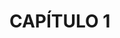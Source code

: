 # CAPÍTULO 1 {#cap1 .unnumbered}

```{=tex}
\begin{center}
\textbf{Artigo: Bridging the Gaps in Meta-Omic Analysis: Workflows and Reproducibility}
\bigskip\newline
Escrito por: João Vitor Ferreira Cavalcante, Iara Dantas de Souza, Diego Arthur de Azevedo Morais e Rodrigo Juliani Siqueira Dalmolin
\bigskip\newline
\textit{Artigo publicado no periódico OMICS: A Journal of Integrative Biology}

\end{center}
```


```{=tex}
\begin{fichacatalografica}
    \includepdf[pages={1-}]{papers/paper1.pdf}
\end{fichacatalografica}
```
<!-- ## Exposição do tema ou matéria -->

<!-- É a parte principal e mais extensa do trabalho. Deve apresentar a fundamentação  -->

<!-- teórica, a metodologia, os resultados e a discussão. Divide-se em seções e  -->

<!-- subseções conforme a NBR 6024 [-@NBR6024:2012] - ver figura @ref(fig:imagem). -->

<!-- Quanto à sua estrutura e projeto gráfico, segue as recomendações da \gls{ABNT}  -->

<!-- para preparação de trabalhos acadêmicos, a NBR 14724 [-@NBR14724:2011]. -->

<!-- ```{r imagem, fig.cap = "Elementos do trabalho acadêmico.", fig.pos = "H", fig.align='center'} -->

<!-- knitr::include_graphics("images/imagem.pdf") -->

<!-- ``` -->

<!-- \bcenter -->

<!-- Fonte: Universidade Federal do Paraná (1996). -->

<!-- \ecenter -->

<!-- ### Formatação do texto -->

<!-- No que diz respeito à estrutura do trabalho, recomenda-se que: -->

<!-- a. o texto deve ser justificado, digitado em cor preta, podendo utilizar outras  -->

<!-- cores somente para as ilustrações; -->

<!-- b. utilizar papel branco ou reciclado para impressão; -->

<!-- c. os elementos pré-textuais devem iniciar no anverso da folha, com exceção da  -->

<!-- ficha catalográfica ou ficha de identificação da obra; -->

<!-- d. os elementos textuais e pós-textuais devem ser digitados no anverso e verso  -->

<!-- das folhas, quando o trabalho for impresso. As seções primárias devem começar  -->

<!-- sempre em páginas ímpares, quando o trabalho for impresso. Deixar um espaço  -->

<!-- entre o título da seção/subseção e o texto e entre o texto e o título da subseção. -->

<!-- No Quadro @ref(qua:Quadro-1) estão as especificações para a formatação do texto. -->

<!-- \begin{quadro}[htb] -->

<!--    \centering -->

<!--    \caption{\label{qua:Quadro-1}Formatação do texto.}   -->

<!--    \begin{tabular}{|l|p{11cm}|} -->

<!--        \hline -->

<!--        \textbf{Formato do papel} & A4.\\ \hline -->

<!--        \textbf{Impressão}        & A norma recomenda que caso seja necessário imprimir, deve-se utilizar a frente e o verso da página.\\ \hline -->

<!--        \textbf{Margens}          & Superior: 3, Inferior: 2, Interna: 3 e Externa: 2. Usar margens espelhadas quando o  trabalho for impresso.\\ \hline -->

<!--        \textbf{Paginação}        & As páginas dos elementos pré-textuais devem ser contadas, mas não numeradas. Para trabalhos digitados somente no anverso, a numeração das páginas deve constar no canto superior direito da página, a 2 cm da borda, figurando a partir da primeira folha da  parte textual. Para trabalhos digitados no anverso e no verso, a numeração deve constar no canto superior direito, no anverso, e no canto superior esquerdo no verso.\\ \hline -->

<!--        \textbf{Espaçamento}      & O texto deve ser redigido com espaçamento entre linhas 1,5, excetuando-se as citações de mais de três linhas, notas de rodapé, referências, legendas das ilustrações e das tabelas, natureza (tipo do trabalho, objetivo, nome da instituição a que é submetido e área de concentração), que devem ser digitados em espaço simples, com fonte menor. As referências devem ser separadas entre si por um espaço simples em branco.\\ \hline -->

<!--        \textbf{Paginação}        & A contagem inicia na folha de rosto, mas se insere o número da página na introdução até o final do trabalho.\\ \hline -->

<!--        \textbf{Fontes sugeridas} & Arial ou Times New Roman.\\ \hline -->

<!--        \textbf{Tamanho da fonte} & \textbf{Fonte tamanho 12 para o texto}, incluindo os títulos das seções e subseções. As citações com mais de três linhas, notas de rodapé, paginação, dados internacionais de catalogação, legendas e fontes das ilustrações e das tabelas devem ser de tamanho menor. Adotamos, neste \textit{template} \textbf{fonte tamanho 10}.\\ \hline -->

<!--        \textbf{Nota de rodapé}   & Devem ser digitadas dentro da margem, ficando separadas por um espaço simples por entre as linhas e por filete de 5 cm a partir da margem esquerda. A partir da segunda linha, devem ser alinhadas embaixo da primeira letra da primeira palavra da primeira linha.\\ \hline -->

<!--    \end{tabular} -->

<!--    \fonte{\textcite{NBR14724:2011}.} -->

<!-- \end{quadro} -->

<!-- ### As ilustrações -->

<!-- Independentemente do tipo de ilustração (quadro, desenho, figura, fotografia,  -->

<!-- mapa, entre outros), a sua identificação aparece na parte superior, precedida da  -->

<!-- palavra designativa.  -->

<!-- >  Após a ilustração, na parte inferior, indicar a fonte consultada (elemento  -->

<!-- obrigatório, mesmo que seja produção do próprio autor), legenda, notas e outras  -->

<!-- informações necessárias à sua compreensão (se houver). A ilustração deve ser  -->

<!-- citada no texto e inserida o mais próximo possível do texto a que se refere.  -->

<!-- > -->

<!-- > --- [@NBR14724:2011, 11]. -->

<!-- #### Equações e fórmulas -->

<!-- As equações e fórmulas devem ser destacadas no texto para facilitar a leitura. -->

<!-- Para numerá-las, usar algarismos arábicos entre parênteses e alinhados à direita.  -->

<!-- Pode-se adotar uma entrelinha maior do que a usada no texto [@NBR14724:2011]. -->

<!-- Exemplos, equação @ref(eq:eq-1) e equação @ref(eq:eq-2). -->

<!-- \begin{equation} -->

<!--   \gls{C} = 2 \gls{pi} \gls{r} -->

<!--   (\#eq:eq-1) -->

<!-- \end{equation} -->

<!-- \begin{equation} -->

<!--   \gls{A} = \gls{pi} \gls{r}^2 -->

<!--   (\#eq:eq-2) -->

<!-- \end{equation} -->

<!-- ##### Exemplo tabela -->

<!-- De acordo com @ibge1993, tabela é uma forma não discursiva de apresentar  -->

<!-- informações em que os números representam a informação central.  -->

<!-- Ver tabela @ref(tab:tab-1). -->

<!-- \begin{table}[htb] -->

<!--    \ABNTEXfontereduzida -->

<!--    \caption{\label{tab:tab-1}Médias concentrações urbanas 2010-2011.} -->

<!--    \begin{tabular}{@{}p{3.0cm}p{1.5cm}p{2cm}p{2.5cm}p{2.5cm}p{2.5cm}@{}} -->

<!--        \toprule -->

<!--        \textbf{Média concentração urbana} & \multicolumn{2}{l}{\textbf{População}} & \textbf{Produto Interno Bruto – PIB (bilhões R\$)} & \textbf{Número de empresas} & \textbf{Número de unidades locais} \\ \midrule -->

<!--        \textbf{Nome}                      & \textbf{Total}   & \textbf{No Brasil}  &                                                   &                             & \\ -->

<!--        Ji-Paraná (RO)                     & 116 610          & 116 610             & 1,686                                             & 2 734                       & 3 082 \\ -->

<!--        Parintins (AM)                     & 102 033          & 102 033             & 0,675                                             & 634                         & 683 \\ -->

<!--        Boa Vista (RR)                     & 298 215          & 298 215             & 4,823                                             & 4 852                       & 5 187 \\ -->

<!--        Bragança (PA)                      & 113 227          & 113 227             & 0,452                                             & 654                         & 686 \\ \bottomrule -->

<!--    \end{tabular} -->

<!-- \end{table} -->

<!-- \bcenter -->

<!-- Fonte: @ibge2016 -->

<!-- \ecenter -->

<!-- As tabelas podem ser escritas em código latex, como acima. -->

<!-- Porém, é recomendável utilizar o \proglang{R} para produzí-las, através dos pacotes -->

<!-- \pkg{knitr} e \pkg{kableExtra}. Para isto é necessário inserir os dados no  -->

<!-- \proglang{R}, como abaixo, ou através da leitura de um arquivo de dados. -->

<!-- ```{r} -->

<!-- dados <- data.frame(Cidade = c("Ji-Paraná (RO)", "Parintins (AM)",  -->

<!--                                "Boa Vista (RR)", "Bragança (PA)"), -->

<!--                     Populacao = c(116610, 102033, 298215, 113227), -->

<!--                     Pop_Brasil = c(116610, 102033, 298215, 113227), -->

<!--                     PIB = c(1.686, 0.675, 4.823, 0.452), -->

<!--                     Empresas = c(2734, 634, 4852, 654), -->

<!--                     UL = c(3082, 683, 5187, 686)) -->

<!-- ``` -->

<!-- O código de geração da tabela @ref(tab:media-concentracao-urbana) pode ser  -->

<!-- visto no Apêndice @ref(appendix-a). -->

<!-- ```{r media-concentracao-urbana, message = FALSE, warning = FALSE, echo = FALSE} -->

<!-- library(knitr) -->

<!-- if(!require(kableExtra)) -->

<!--   install.packages("kableExtra", repos = "http://cran.rstudio.com") -->

<!-- library(kableExtra) -->

<!-- kable(dados, format = "latex", booktabs = TRUE, -->

<!--       caption = "Médias concentrações urbanas 2010-2011.", -->

<!--       col.names = c("Nome", "Total", "No Brasil", "Produto Interno Bruto - PIB",  -->

<!--                     "Número de Empresas", "Número de unidades locais"), -->

<!--       format.args = list(decimal.mark = ",", big.mark = " ") -->

<!--     ) %>% -->

<!--   kable_styling(latex_options = "striped") %>%  -->

<!--   add_header_above(c("Média Concentração Urbana", "População" = 2),  -->

<!--                    bold = TRUE) %>%  -->

<!--   column_spec(4:6, width = "1.5cm") %>%  -->

<!--   row_spec(0, bold = TRUE) %>%  -->

<!--   footnote(general = c("PIB em bilhões de reais.", "Fonte: IBGE (2016)"), -->

<!--            general_title = "Notas:") -->

<!-- ``` -->

<!-- Outra maneira, ainda, para tabelas mais simples, como a tabela @ref(tab:inher), -->

<!-- é inserí-las no formato Pandoc (ver a  -->

<!-- [documentação do pandoc](https://pandoc.org/MANUAL.html#tables) para mais detalhes). -->

<!-- ---------------------------------------------------------------------------------- -->

<!--   Factors                    Correlation between Parents & Child      Inherited -->

<!-- ------------------------- ----------------------------------------- -------------- -->

<!--   Education                                -0.49                         Yes -->

<!--   Socio-Economic Status                     0.28                        Slight    -->

<!--   Income                                    0.08                          No -->

<!--   Family Size                               0.18                        Slight -->

<!--   Occupational Prestige                     0.21                        Slight -->

<!-- ------------------------- ----------------------------------------- -------------- -->

<!-- Table: (\#tab:inher) Correlation of Inheritance Factors for Parents and Child  -->

<!-- \bcenter -->

<!-- Fonte: do Autor. -->

<!-- \ecenter -->
